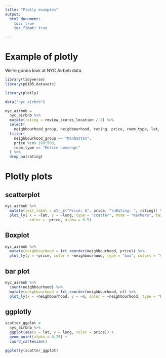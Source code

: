 ```yaml
---
title: "Plotly examples"
output: 
  html_document:
    toc: true
    toc_float: true

---
```


# Example of plotly

We're gonna look at  NYC Airbnb data.

```r
library(tidyverse)
library(p8105.datasets)

library(plotly)
```


```r
data("nyc_airbnb")

nyc_airbnb = 
  nyc_airbnb %>%
  mutate(rating = review_scores_location / 2) %>%
  select(
    neighbourhood_group, neighbourhood, rating, price, room_type, lat, long) %>%
  filter(
    neighbourhood_group == "Manhattan",
    price %in% 100:500,
    room_type == "Entire home/apt"
  ) %>%
  drop_na(rating)
```

# Plotly plots

## scatterplot

```r
nyc_airbnb %>%
  mutate(text_label = str_c("Price: $", price, "\nRating: ", rating)) %>%
  plot_ly( x = ~lat, y = ~long, type = "scatter", mode = "markers", text = ~text_label,
           color = ~price, alpha = 0.5)
```

## Boxplot

```r
nyc_airbnb %>%
  mutate(neighbourhood = fct_reorder(neighbourhood, price)) %>% 
  plot_ly(y = ~price, color = ~neighbourhood, type = "box", colors = "viridis")
```

## bar plot

```r
nyc_airbnb %>% 
  count(neighbourhood) %>%
  mutate(neighbourhood = fct_reorder(neighbourhood, n)) %>% 
  plot_ly(x = ~neighbourhood, y = ~n, color = ~neighbourhood, type = "bar", colors = "viridis")
```

## ggplotly

```r
scatter_ggplot = 
  nyc_airbnb %>%
  ggplot(aes(x = lat, y = long, color = price)) +
  geom_point(alpha = 0.25) +
  coord_cartesian()

ggplotly(scatter_ggplot)
```








